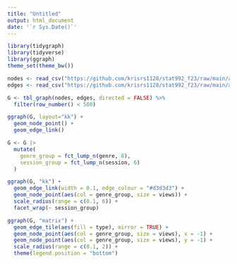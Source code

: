 ```yaml
---
title: "Untitled"
output: html_document
date: '`r Sys.Date()`'
---
```


```r
library(tidygraph)
library(tidyverse)
library(ggraph)
theme_set(theme_bw())
```

```r
nodes <- read_csv("https://github.com/krisrs1128/stat992_f23/raw/main/activities/week9/climate-nodes.csv")
edges <- read_csv("https://github.com/krisrs1128/stat992_f23/raw/main/activities/week9/climate-edges.csv")
```

```r
G <- tbl_graph(nodes, edges, directed = FALSE) %>%
  filter(row_number() < 500)

ggraph(G, layout="kk") +
  geom_node_point() +
  geom_edge_link()
```

```r
G <- G |> 
  mutate(
    genre_group = fct_lump_n(genre, 8),
    session_group = fct_lump_n(session, 6)
  )

ggraph(G, "kk") +
  geom_edge_link(width = 0.1, edge_colour = "#d3d3d3") +
  geom_node_point(aes(col = genre_group, size = views)) +
  scale_radius(range = c(0.1, 6)) +
  facet_wrap(~ session_group)
```

```r
ggraph(G, "matrix") +
  geom_edge_tile(aes(fill = type), mirror = TRUE) +
  geom_node_point(aes(col = genre_group, size = views), x = -1) +
  geom_node_point(aes(col = genre_group, size = views), y = -1) +
  scale_radius(range = c(0.1, 2)) +
  theme(legend.position = "bottom")
```

